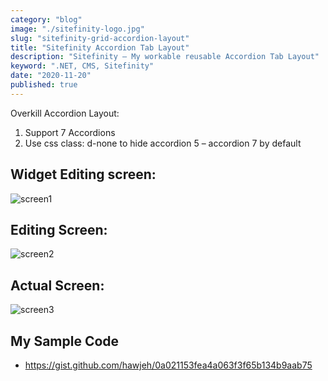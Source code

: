 ```yaml
---
category: "blog"
image: "./sitefinity-logo.jpg"
slug: "sitefinity-grid-accordion-layout"
title: "Sitefinity Accordion Tab Layout"
description: "Sitefinity – My workable reusable Accordion Tab Layout"
keyword: ".NET, CMS, Sitefinity"
date: "2020-11-20"
published: true
---
```


Overkill Accordion Layout:

1. Support 7 Accordions
2. Use css class: d-none to hide accordion 5 – accordion 7 by default

## Widget Editing screen:

![screen1](./screen1.png)

## Editing Screen:

![screen2](./screen2.png)

## Actual Screen:

![screen3](./screen3.png)

## My Sample Code
- https://gist.github.com/hawjeh/0a021153fea4a063f3f65b134b9aab75